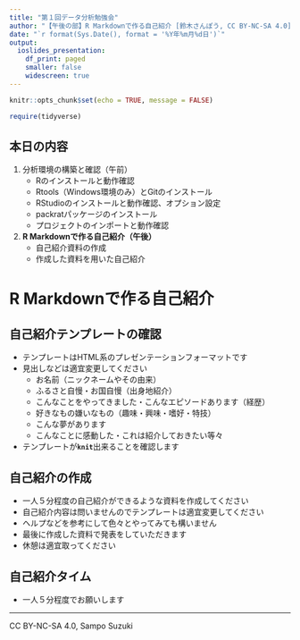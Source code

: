 ```yaml
---
title: "第１回データ分析勉強会"
author: "【午後の部】R Markdownで作る自己紹介 [鈴木さんぽう, CC BY-NC-SA 4.0]"
date: "`r format(Sys.Date(), format = '%Y年%m月%d日')`"
output:
  ioslides_presentation:
    df_print: paged
    smaller: false
    widescreen: true
---
```


```r
knitr::opts_chunk$set(echo = TRUE, message = FALSE)

require(tidyverse)
```


## 本日の内容
1. 分析環境の構築と確認（午前）
    * Rのインストールと動作確認
    * Rtools（Windows環境のみ）とGitのインストール
    * RStudioのインストールと動作確認、オプション設定
    * packratパッケージのインストール
    * プロジェクトのインポートと動作確認
1. **R Markdownで作る自己紹介（午後）**
    * 自己紹介資料の作成
    * 作成した資料を用いた自己紹介


# R Markdownで作る自己紹介

## 自己紹介テンプレートの確認
* テンプレートはHTML系のプレゼンテーションフォーマットです
* 見出しなどは適宜変更してください
    * お名前（ニックネームやその由来）
    * ふるさと自慢・お国自慢（出身地紹介）
    * こんなことをやってきました・こんなエピソードあります（経歴）
    * 好きなもの嫌いなもの（趣味・興味・嗜好・特技）
    * こんな夢があります
    * こんなことに感動した・これは紹介しておきたい等々
* テンプレートが**`knit`**出来ることを確認します

## 自己紹介の作成
* 一人５分程度の自己紹介ができるような資料を作成してください
* 自己紹介内容は問いませんのでテンプレートは適宜変更してください
* ヘルプなどを参考にして色々とやってみても構いません
* 最後に作成した資料で発表をしていただきます
* 休憩は適宜取ってください

## 自己紹介タイム
* 一人５分程度でお願いします

---

CC BY-NC-SA 4.0, Sampo Suzuki